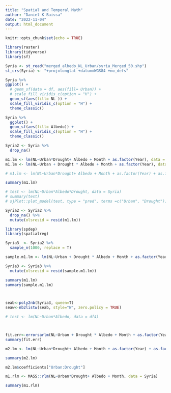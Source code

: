 ```yaml
---
title: "Spatial and Temperal Math"
author: "Daniel K Baissa"
date: "2022-11-04"
output: html_document
---
```


```r
knitr::opts_chunk$set(echo = TRUE)

library(raster)
library(tidyverse)
library(sf)
```


```r
Syria <- st_read("merged_albedo_NL_Urban/syria_Merged_50.shp")
st_crs(Syria) <- "+proj=longlat +datum=WGS84 +no_defs"

```


```r
Syria %>% 
ggplot() +
  # geom_sf(data = df, aes(fill= Urban)) +
  # scale_fill_viridis_c(option = "H") +
  geom_sf(aes(fill= NL )) +
  scale_fill_viridis_c(option = "H") +
  theme_classic()

Syria %>% 
  ggplot() +  
  geom_sf(aes(fill= Albedo)) +  
  scale_fill_viridis_c(option = "H") +  
  theme_classic()
```

```r
Syria2 <- Syria %>% 
  drop_na()
```


```r
m1.lm <- lm(NL~Urban*Drought+ Albedo + Month + as.factor(Year), data = Syria2)
m1.lm <- lm(NL~Urban + Drought * Albedo + Month + as.factor(Year), data = Syria2)

# m1.lm <- lm(NL~Urban*Drought+ Albedo + Month + as.factor(Year) + as.factor(G_BRDF_), data = Syria)

summary(m1.lm)

# test <- lm(NL~Urban*Albedo*Drought, data = Syria)
# summary(test)
# sjPlot::plot_model(test, type = "pred", terms =c("Urban", "Drought"))
```


```r
Syria2 <- Syria2 %>%
  drop_na() %>% 
  mutate(olsresid = resid(m1.lm))
```

```r
library(spdep)
library(spatialreg)

Syria3  <- Syria2 %>%
  sample_n(1000, replace = T)

sample.m1.lm <- lm(NL~Urban + Drought * Albedo + Month + as.factor(Year), data = Syria3)

Syria3 <- Syria3 %>%
  mutate(olsresid = resid(sample.m1.lm))

summary(m1.lm)
summary(sample.m1.lm)



seab<-poly2nb(Syria3, queen=T)
seaw<-nb2listw(seab, style="W", zero.policy = TRUE)

# test <- lm(NL~Urban*Albedo, data = df4)



fit.err<-errorsarlm(NL~Urban + Drought * Albedo + Month + as.factor(Year), data = Syria3, listw = seaw) 
summary(fit.err)
```


```r

m2.lm <- lm(NL~Urban*Drought+ Albedo + Month + as.factor(Year) + as.factor(G_BRDF_), data = Syria2)

summary(m2.lm)

m2.lm$coefficients["Urban:Drought"]


```

```r
m1.rlm <- MASS::rlm(NL~Urban*Drought+ Albedo + Month, data = Syria)

summary(m1.rlm)

```

